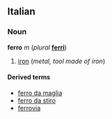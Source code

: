 ==Italian==
===Noun===
'''ferro''' ''m'' (''plural'' '''[[ferri]]''')

#[[iron]] (''metal, tool made of iron'')

====Derived terms====
*[[ferro da maglia]]
*[[ferro da stiro]]
*[[ferrovia]]